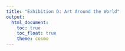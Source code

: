 ```yaml
---
title: "Exhibition D: Art Around the World"
output: 
  html_document:
    toc: true
    toc_float: true
    theme: cosmo
---
```

